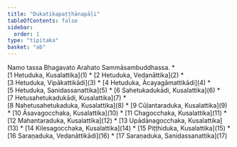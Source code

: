 ```yaml
---
title: "Dukatikapaṭṭhānapāḷi"
tableOfContents: false
sidebar:
  order: 1
type: "tipitaka"
basket: "ab"
---
```


<Paragraph number="1" type="center">
Namo tassa Bhagavato Arahato Sammāsambuddhassa.

</Paragraph>

<TableOfContents>
* [1 Hetuduka, Kusalattika](1)
* [2 Hetuduka, Vedanāttika](2)
* [3 Hetuduka, Vipākattikādi](3)
* [4 Hetuduka, Ācayagāmattikādi](4)
* [5 Hetuduka, Sanidassanattika](5)
* [6 Sahetukadukādi, Kusalattika](6)
* [7 Hetusahetukadukādi, Kusalattika](7)
* [8 Nahetusahetukaduka, Kusalattika](8)
* [9 Cūḷantaraduka, Kusalattika](9)
* [10 Āsavagocchaka, Kusalattika](10)
* [11 Chagocchaka, Kusalattika](11)
* [12 Mahantaraduka, Kusalattika](12)
* [13 Upādānagocchaka, Kusalattika](13)
* [14 Kilesagocchaka, Kusalattika](14)
* [15 Piṭṭhiduka, Kusalattika](15)
* [16 Saraṇaduka, Vedanāttikādi](16)
* [17 Saraṇaduka, Sanidassanattika](17)
</TableOfContents>
